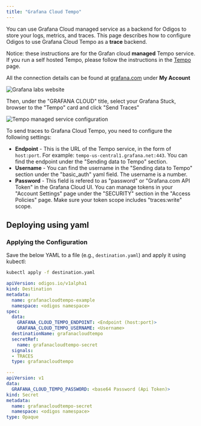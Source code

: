 ```yaml
---
title: "Grafana Cloud Tempo"
---
```


You can use Grafana Cloud managed service as a backend for Odigos to store your logs, metrics, and traces. 
This page describes how to configure Odigos to use Grafana Cloud Tempo as a **trace** backend.

Notice: these instructions are for the Grafan cloud **managed** Tempo service. 
If you run a self hosted Tempo, please follow the instructions in the [Tempo](/backends/tempo) page.

All the connection details can be found at [grafana.com](https://grafana.com) under **My Account**

<Frame>
    <img src="/backends/images/grafanacloud1.png" alt="Grafana labs website" />
</Frame>

Then, under the "GRAFANA CLOUD" title, select your Grafana Stuck, browser to the "Tempo" card and click "Send Traces"

<Frame>
    <img src="/backends/images/grafanacloud4.png" alt="Tempo managed service configuration" />
</Frame>

To send traces to Grafana Cloud Tempo, you need to configure the following settings:

- **Endpoint** - This is the URL of the Tempo service, in the form of `host:port`. For example: `tempo-us-central1.grafana.net:443`.
You can find the endpoint under the "Sending data to Tempo" section.
- **Username** - You can find the username in the "Sending data to Tempo" section under the "basic_auth" yaml field. 
The username is a number.
- **Password** - This field is refered to as "password" or "Grafana.com API Token" in the Grafana Cloud UI. 
You can manage tokens in your "Account Settings" page under the "SECURITY" section in the "Access Policies" page.
Make sure your token scope includes "traces:write" scope.


## Deploying using yaml

### Applying the Configuration
Save the below YAML to a file (e.g., `destination.yaml`) and apply it using kubectl:

```bash
kubectl apply -f destination.yaml
```


```yaml
apiVersion: odigos.io/v1alpha1
kind: Destination
metadata:
  name: grafanacloudtempo-example
  namespace: <odigos namespace>
spec:
  data:
    GRAFANA_CLOUD_TEMPO_ENDPOINT: <Endpoint (host:port)>
    GRAFANA_CLOUD_TEMPO_USERNAME: <Username>
  destinationName: grafanacloudtempo
  secretRef:
    name: grafanacloudtempo-secret
  signals:
  - TRACES
  type: grafanacloudtempo

---
apiVersion: v1
data:
  GRAFANA_CLOUD_TEMPO_PASSWORD: <base64 Password (Api Token)>
kind: Secret
metadata:
  name: grafanacloudtempo-secret
  namespace: <odigos namespace>
type: Opaque
```
